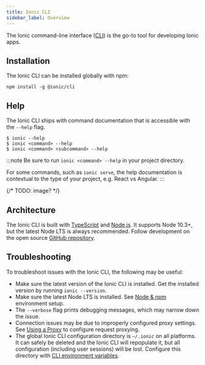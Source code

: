 ```yaml
---
title: Ionic CLI
sidebar_label: Overview
---
```


<head>
  <title>Ionic CLI Framework: Command-Line Interface to Develop Apps</title>
  <meta
    name="description"
    content="The Ionic command-line interface (CLI) is the go-to tool for developing Ionic apps. Install our framework globally with npm."
  />
</head>

The Ionic command-line interface ([CLI](/docs/reference/glossary#cli)) is the go-to tool for developing Ionic apps.

## Installation

The Ionic CLI can be installed globally with npm:

```shell
npm install -g @ionic/cli
```

## Help

The Ionic CLI ships with command documentation that is accessible with the `--help` flag.

```shell
$ ionic --help
$ ionic <command> --help
$ ionic <command> <subcommand> --help
```

:::note
Be sure to run `ionic <command> --help` in your project directory.

For some commands, such as `ionic serve`, the help documentation is contextual to the type of your project, e.g. React vs Angular.
:::

{/* TODO: image? */}

## Architecture

The Ionic CLI is built with [TypeScript](/docs/reference/glossary#typescript) and [Node.js](/docs/reference/glossary.mdx#node). It supports Node 10.3+, but the latest Node LTS is always recommended. Follow development on the open source <a href="https://github.com/ionic-team/ionic-cli" target="_blank">GitHub repository</a>.

## Troubleshooting

To troubleshoot issues with the Ionic CLI, the following may be useful:

- Make sure the latest version of the Ionic CLI is installed. Get the installed version by running `ionic --version`.
- Make sure the latest Node LTS is installed. See [Node & npm](/docs/intro/environment#node-npm) environment setup.
- The `--verbose` flag prints debugging messages, which may narrow down the issue.
- Connection issues may be due to improperly configured proxy settings. See [Using a Proxy](/docs/cli/using-a-proxy) to configure request proxying.
- The global Ionic CLI configuration directory is `~/.ionic` on all platforms. It can safely be deleted and the Ionic CLI will repopulate it, but all configuration (including user sessions) will be lost. Configure this directory with [CLI environment variables](/docs/cli/configuration#environment-variables).
